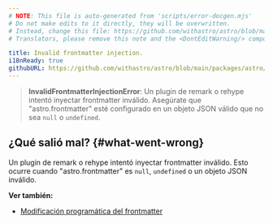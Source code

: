 ```yaml
---
# NOTE: This file is auto-generated from 'scripts/error-docgen.mjs'
# Do not make edits to it directly, they will be overwritten.
# Instead, change this file: https://github.com/withastro/astro/blob/main/packages/astro/src/core/errors/errors-data.ts
# Translators, please remove this note and the <DontEditWarning/> component.

title: Invalid frontmatter injection.
i18nReady: true
githubURL: https://github.com/withastro/astro/blob/main/packages/astro/src/core/errors/errors-data.ts
---
```


> **InvalidFrontmatterInjectionError**: Un plugin de remark o rehype intentó inyectar frontmatter inválido. Asegúrate que "astro.frontmatter" esté configurado en un objeto JSON válido que no sea `null` o `undefined`.

## ¿Qué salió mal? \{#what-went-wrong\}

Un plugin de remark o rehype intentó inyectar frontmatter inválido. Esto ocurre cuando "astro.frontmatter" es `null`, `undefined` o un objeto JSON inválido.

**Ver también:**

-  [Modificación programática del frontmatter](/es/guides/markdown-content/#modificación-programática-del-frontmatter)
